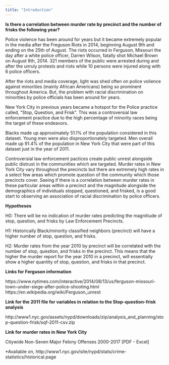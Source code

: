 ```yaml
---
title: "Introduction"
---
```


**Is there a correlation between murder rate by precinct and the number of frisks the following year?**

Police violence has been around for years but it became extremely popular in the media after the Freguson Riots in 2014, beginning August 9th and ending on the 25th of August. The riots occurred in Ferguson, Missouri  the day after a white police officer, Darren Wilson, fatally shot Michael Brown on August 9th, 2014. 321 members of the public were arrested during and after the unruly protests and riots while 10 persons were injured along with 6 police officers. 

After the riots and media coverage, light was shed often on police volience against minorities (mainly African Americans) being so prominent throughout America. But, the problem with racial discrimination on minorities by police officials has been around for years. 

New York City in previous years became a hotspot for the Police practice called, "Stop, Question, and Frisk". This was a controversial law enforcement practice due to the high percentage of minority races being the target of these endeavors. 

Blacks made up approximately 51.1% of the population considered in this dataset. Young men were also disproportionately targeted. Men overall made up 91.4% of the population in New York City that were part of this dataset just in the year of 2011.

Controversial law enforcement pactices create public unrest alongside public distrust in the communities which are targeted. Murder rates in New York City vary throughout the precincts but there are extremely high rates in a select few areas which promote question of the community which those precincts cover. Seeing if there is a correlation between murder rates in these particular areas within a precinct and the magnitude alongside the demographics of individuals stopped, questioned, and frisked, is a good start to observing an association of racial discrimination by police officers.  

**Hypotheses**

H0: There will be no indication of murder rates predicting the magnitiude of stop, question, and frisks by Law Enforcement Precincts.

H1: Historically Black/minority classified neighbors (precinct) will have a higher number of stop, question, and frisks. 

H2: Murder rates from the year 2010 by precinct will be correlated with the number of stop, question, and frisks in the precinct. This means that the higher the murder report for the year 2010 in a precinct, will essentially show a higher quantity of stop, question, and frisks in that precinct. 


**Links for Ferguson information** 

https://www.nytimes.com/interactive/2014/08/13/us/ferguson-missouri-town-under-siege-after-police-shooting.html
https://en.wikipedia.org/wiki/Ferguson_unrest

**Link for the 2011 file for variables in relation to the Stop-question-frisk analysis** 

http://www1.nyc.gov/assets/nypd/downloads/zip/analysis_and_planning/stop-question-frisk/sqf-2011-csv.zip 

**Link for murder rates in New York City** 

Citywide Non-Seven Major Felony Offenses 2000-2017 [PDF - Excel]

*Avaliable on, http://www1.nyc.gov/site/nypd/stats/crime-statistics/historical.page



